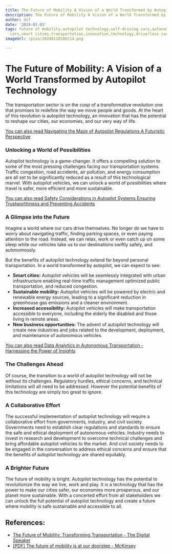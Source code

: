 ```yaml
---
title: The Future of Mobility A Vision of a World Transformed by Autopilot Technology
description: The Future of Mobility A Vision of a World Transformed by Autopilot Technology
author: Usf
date: '2024-01-03'
tags: future of mobility,autopilot technology,self-driving cars,autonomous vehicles,connected
  cars,smart cities,transportation,innovation,technology,driverless cars
imageUrl: /pixa/20240118180114.png

---
```

# The  Future of Mobility: A Vision of a World Transformed  by  Autopilot  Technology

The transportation sector is on the cusp of a transformative revolution one that promises to redefine the way we move people and goods. At the heart of this revolution is autopilot technology, an innovation that has the potential to reshape our cities, our economies, and our very way of life.

[You can also read Navigating the Maze of Autopilot Regulations A Futuristic Perspective](Navigating%20the%20Maze%20of%20Autopilot%20Regulations%20A%20Futuristic%20Perspective)


### Unlocking a World of  Possibilities

Autopilot technology is a game-changer.  It  offers a  compelling solution to some of the  most pressing challenges facing our transportation systems. Traffic congestion, road accidents, air pollution, and energy  consumption are all  set to be significantly reduced as a result of this technological marvel. With autopilot vehicles, we can unlock a world of possibilities  where travel is safer, more efficient and more sustainable.

[You can also read Safety Considerations in Autopilot Systems  Ensuring Trustworthiness and Preventing Accidents](Safety%20Considerations%20in%20Autopilot%20Systems%20Ensuring%20Trustworthiness%20and%20Preventing%20Accidents)


### A Glimpse into the Future

Imagine a world where our  cars drive themselves. No longer  do we have to worry about navigating traffic, finding parking  spaces, or even paying attention  to the  road. Instead, we can relax, work or even catch up on some sleep while our vehicles take us to our destinations swiftly safely, and autonomously.

But  the  benefits of autopilot technology extend far beyond personal  transportation. In a  world transformed by autopilot, we can expect to see:

* **Smart cities:** Autopilot vehicles will be seamlessly integrated with urban infrastructure enabling real-time traffic management  optimized public transportation, and reduced congestion.
* **Sustainable mobility:** Autopilot vehicles will be powered by electric and renewable energy sources, leading to a  significant reduction in greenhouse gas emissions and a cleaner environment.
* **Increased  accessibility:** Autopilot vehicles  will make transportation accessible to everyone, including the elderly the disabled and those living in remote  areas.
* **New business opportunities:** The advent of autopilot technology will create new industries  and jobs related to the development, deployment, and maintenance of autonomous vehicles.

[You  can also read Data Analytics in Autonomous Transportation  - Harnessing the Power of Insights](Data%20Analytics%20in%20Autonomous%20Transportation%20-%20Harnessing%20the%20Power%20of%20Insights)


### The Challenges Ahead

Of course, the transition to a world of autopilot technology will not be without its challenges. Regulatory hurdles,  ethical  concerns, and  technical limitations  will all  need to be addressed. However the potential benefits  of this technology are simply too great to ignore.

### A Collaborative Effort

The successful implementation of autopilot technology will require a collaborative effort from governments, industry, and civil society. Governments need to establish clear regulations and standards to ensure the safe and ethical deployment of autonomous vehicles. Industry needs to invest in research and development to overcome  technical challenges and bring affordable autopilot vehicles to the market. And civil society needs  to be engaged  in  the  conversation to  address ethical concerns and ensure that the benefits of autopilot technology  are shared equitably.

### A Brighter Future

The future of mobility is bright. Autopilot technology has the  potential to revolutionize the way we live, work and play. It is a technology that  has the  power to  make our cities safer,  our economies more prosperous, and our  planet more sustainable.  With a concerted effort  from  all stakeholders we can unlock the full potential of autopilot technology  and create a future where mobility is safe sustainable and accessible to all.

## References:
- [The Future of Mobility: Transforming Transportation - The Digital Speaker](https://www.thedigitalspeaker.com/future-mobility-transforming-transportation/)
- [[PDF] The future of mobility is at our doorstep - McKinsey](https://www.mckinsey.com/~/media/McKinsey/Industries/Automotive%20and%20Assembly/Our%20Insights/The%20future%20of%20mobility%20is%20at%20our%20doorstep/The-future-of-mobility-is-at-our-doorstep.ashx)
